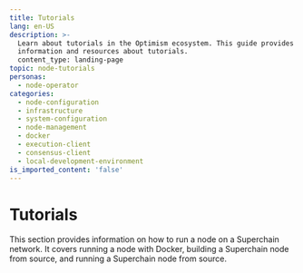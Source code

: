```yaml
---
title: Tutorials
lang: en-US
description: >-
  Learn about tutorials in the Optimism ecosystem. This guide provides detailed
  information and resources about tutorials.
  content_type: landing-page
topic: node-tutorials
personas:
  - node-operator
categories:
  - node-configuration
  - infrastructure
  - system-configuration
  - node-management
  - docker
  - execution-client
  - consensus-client
  - local-development-environment
is_imported_content: 'false'
---
```



# Tutorials

This section provides information on how to run a node on a Superchain network. It covers running a node with Docker, building a Superchain node from source, and running a Superchain node from source. 

<Cards>
  <Card title="Running a node with docker" href="/node-operators/tutorials/docker-node" />

  <Card title="Building a Superchain node from source" href="/node-operators/tutorials/source-node" />

  <Card title="Running a Superchain node from source" href="/node-operators/tutorials/run-from-source" />

</Cards>
